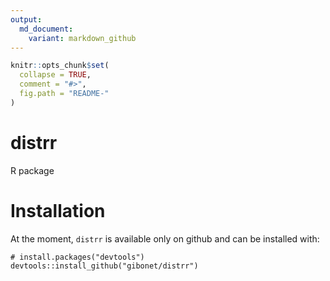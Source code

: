 ---
output:
  md_document:
    variant: markdown_github
---

<!-- README.md is generated from README.Rmd. Please edit that file -->

```{r, echo = FALSE}
knitr::opts_chunk$set(
  collapse = TRUE,
  comment = "#>",
  fig.path = "README-"
)
```

# distrr

R package


# Installation

At the moment, `distrr` is available only on github and can be installed with:

```
# install.packages("devtools")
devtools::install_github("gibonet/distrr")
```

